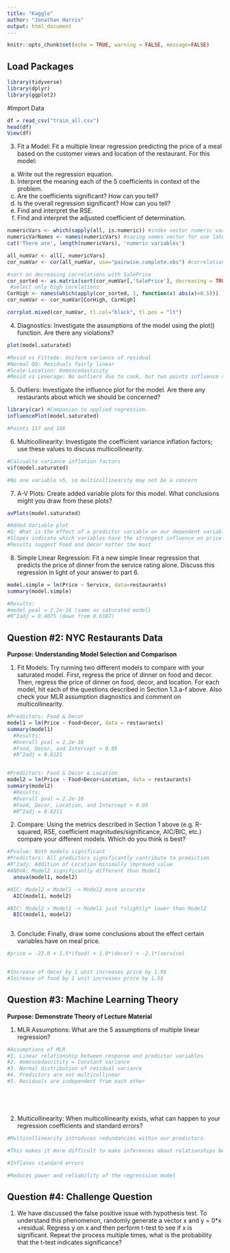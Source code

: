 ```yaml
---
title: "Kaggle"
author: "Jonathan Harris"
output: html_document
---
```

```r
knitr::opts_chunk$set(echo = TRUE, warning = FALSE, message=FALSE)
```

## Load Packages
```r

library(tidyverse)
library(dplyr)
library(ggplot2)

```

#Import Data
```r
df = read_csv("train_all.csv")
head(df)
View(df)

```

3. Fit a Model: Fit a multiple linear regression predicting the price of a meal based on the customer views and location of the restaurant. For this model:
a. Write out the regression equation.
b. Interpret the meaning each of the 5 coefficients in context of the problem.
c. Are the coefficients significant? How can you tell?
d. Is the overall regression significant? How can you tell?
e. Find and interpret the RSE.
f. Find and interpret the adjusted coefficient of determination.
```r


numericVars <- which(sapply(all, is.numeric)) #index vector numeric variables
numericVarNames <- names(numericVars) #saving names vector for use later on
cat('There are', length(numericVars), 'numeric variables')

all_numVar <- all[, numericVars]
cor_numVar <- cor(all_numVar, use="pairwise.complete.obs") #correlations of all numeric variables

#sort on decreasing correlations with SalePrice
cor_sorted <- as.matrix(sort(cor_numVar[,'SalePrice'], decreasing = TRUE))
 #select only high corelations
CorHigh <- names(which(apply(cor_sorted, 1, function(x) abs(x)>0.5)))
cor_numVar <- cor_numVar[CorHigh, CorHigh]

corrplot.mixed(cor_numVar, tl.col="black", tl.pos = "lt")

```

4. Diagnostics: Investigate the assumptions of the model using the plot() function. Are there any violations?

```r

plot(model.saturated)

#Resid vs Fittede: Uniform variance of residual
#Normal QQ: Residuals fairly linear
#Scale-Location: Homoscedasticity
#Resid vs Leverage: No outliers due to cook, but two points influence results

```

5. Outliers: Investigate the influence plot for the model. Are there any restaurants about which we should be concerned?
```r

library(car) #Companion to applied regression.
influencePlot(model.saturated)

#Points 117 and 168 

```

6. Multicollinearity: Investigate the coefficient variance inflation factors; use these values to discuss multicollinearity.
```r

#Calcualte variance inflation factors
vif(model.saturated)

#No one variable >5, so multicollinearity may not be a concern

```

7. A-V Plots: Create added variable plots for this model. What conclusions might you draw from these plots?
```r

avPlots(model.saturated)

#Added Variable plot
#Q: What is the effect of a predictor variable on our dependent variable while holding all other predictor variables constant? 
#Slopes indicate which variables have the strongest influence on price
#Results suggest Food and Decor matter the most

```

8. Simple Linear Regression: Fit a new simple linear regression that predicts the price of dinner from the service rating alone. Discuss this regression in light of your answer to part 6.
```r

model.simple = lm(Price ~ Service, data=restaurants)
summary(model.simple)

#Results: 
#model pval = 2.2e-16 (same as saturated model)
#R^2adj = 0.4075 (down from 0.6187)

```

## Question #2: NYC Restaurants Data
**Purpose: Understanding Model Selection and Comparison**

1. Fit Models: Try running two different models to compare with your saturated model. First, regress the price of dinner on food and decor. Then, regress the price of dinner on food, decor, and location. 
For each model, hit each of the questions described in Section 1.3.a-f above. Also check your MLR assumption diagnostics and comment on multicollinearity. 
```r

#Predictors: Food & Decor
model1 = lm(Price ~ Food+Decor, data = restaurants)
summary(model1)
  #Results:
  #Overall pval = 2.2e-16
  #Food, Decor, and Intercept > 0.05 
  #R^2adj = 0.6121


#Predictors: Food & Decor & Location
model2 = lm(Price ~ Food+Decor+Location, data = restaurants)
summary(model2)
  #Results:
  #Overall pval = 2.2e-16
  #Food, Decor, Location, and Intercept > 0.05 
  #R^2adj = 0.6211

```

2. Compare: Using the metrics described in Section 1 above (e.g. R-squared, RSE, coefficient magnitudes/significance, AIC/BIC, etc.) compare your different models. Which do you think is best?
```r

#Pvalue: Both models significant
#Predictors: All predictors significantly contribute to prediction
#R^2adj: Addition of Location minimally improved value
#ANOVA: Model2 significantly different than Model1
  anova(model1, model2) 

#AIC: Model2 < Model1 -> Model2 more accurate
  AIC(model1, model2)

#BIC: Model2 > Model1 -> Model1 just *slightly* lower than Model2
  BIC(model1, model2)



```

3. Conclude: Finally, draw some conclusions about the effect certain variables have on meal price.
```r

#price = -22.0 + 1.5*(food) + 1.9*(decor) + -2.1*(service)


#Increase of decor by 1 unit increases price by 1.9$
#Increase of food by 1 unit increases price by 1.5$


```

## Question #3: Machine Learning Theory
**Purpose: Demonstrate Theory of Lecture Material**

1. MLR Assumptions: What are the 5 assumptions of multiple linear regression?
```r

#Assumptions of MLR
#1. Linear relationship between response and predictor variables
#2. Homoscedascitity = Constant variance
#3. Normal distribution of residual variance
#4. Predictors are not multicollinear
#5. Residuals are independent from each other






```

2. Multicollinearity: When multicollinearity exists, what can happen to your regression coefficients and standard errors?
```r

#Multicollinearity introduces redundancies within our predictors. 

#This makes it more difficult to make inferences about relationships between predictors and response.

#Inflates standard errors

#Reduces power and reliability of the regresssion model


```


## Question #4: Challenge Question
1. We have discussed the false positive issue with hypothesis test. To understand this phenomenon, randomly generate a vector x and y = 0*x +residual. Regress y on x and then perform t-test to see if x is significant. Repeat the process multiple times, what is the probability that the t-test indicates significance?
```r


```
